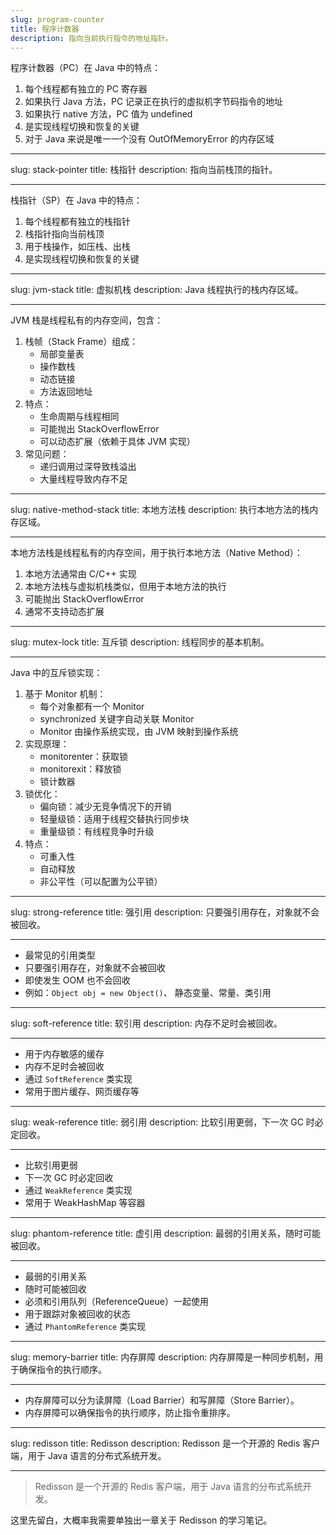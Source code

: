 ```yaml
---
slug: program-counter
title: 程序计数器
description: 指向当前执行指令的地址指针。
---
```


程序计数器（PC）在 Java 中的特点：

1. 每个线程都有独立的 PC 寄存器
2. 如果执行 Java 方法，PC 记录正在执行的虚拟机字节码指令的地址
3. 如果执行 native 方法，PC 值为 undefined
4. 是实现线程切换和恢复的关键
5. 对于 Java 来说是唯一一个没有 OutOfMemoryError 的内存区域

---

slug: stack-pointer
title: 栈指针
description: 指向当前栈顶的指针。

---

栈指针（SP）在 Java 中的特点：

1. 每个线程都有独立的栈指针
2. 栈指针指向当前栈顶
3. 用于栈操作，如压栈、出栈
4. 是实现线程切换和恢复的关键

---

slug: jvm-stack
title: 虚拟机栈
description: Java 线程执行的栈内存区域。

---

JVM 栈是线程私有的内存空间，包含：

1. 栈帧（Stack Frame）组成：
   - 局部变量表
   - 操作数栈
   - 动态链接
   - 方法返回地址
2. 特点：
   - 生命周期与线程相同
   - 可能抛出 StackOverflowError
   - 可以动态扩展（依赖于具体 JVM 实现）
3. 常见问题：
   - 递归调用过深导致栈溢出
   - 大量线程导致内存不足

---

slug: native-method-stack
title: 本地方法栈
description: 执行本地方法的栈内存区域。

---

本地方法栈是线程私有的内存空间，用于执行本地方法（Native Method）：

1. 本地方法通常由 C/C++ 实现
2. 本地方法栈与虚拟机栈类似，但用于本地方法的执行
3. 可能抛出 StackOverflowError
4. 通常不支持动态扩展

---

slug: mutex-lock
title: 互斥锁
description: 线程同步的基本机制。

---

Java 中的互斥锁实现：

1. 基于 Monitor 机制：
   - 每个对象都有一个 Monitor
   - synchronized 关键字自动关联 Monitor
   - Monitor 由操作系统实现，由 JVM 映射到操作系统
2. 实现原理：
   - monitorenter：获取锁
   - monitorexit：释放锁
   - 锁计数器
3. 锁优化：
   - 偏向锁：减少无竞争情况下的开销
   - 轻量级锁：适用于线程交替执行同步块
   - 重量级锁：有线程竞争时升级
4. 特点：
   - 可重入性
   - 自动释放
   - 非公平性（可以配置为公平锁）

---

slug: strong-reference
title: 强引用
description: 只要强引用存在，对象就不会被回收。

---

- 最常见的引用类型
- 只要强引用存在，对象就不会被回收
- 即使发生 OOM 也不会回收
- 例如：`Object obj = new Object()`、 静态变量、常量、类引用

---

slug: soft-reference
title: 软引用
description: 内存不足时会被回收。

---

- 用于内存敏感的缓存
- 内存不足时会被回收
- 通过 `SoftReference` 类实现
- 常用于图片缓存、网页缓存等

---

slug: weak-reference
title: 弱引用
description: 比软引用更弱，下一次 GC 时必定回收。

---

- 比软引用更弱
- 下一次 GC 时必定回收
- 通过 `WeakReference` 类实现
- 常用于 WeakHashMap 等容器

---

slug: phantom-reference
title: 虚引用
description: 最弱的引用关系，随时可能被回收。

---

- 最弱的引用关系
- 随时可能被回收
- 必须和引用队列（ReferenceQueue）一起使用
- 用于跟踪对象被回收的状态
- 通过 `PhantomReference` 类实现

---

slug: memory-barrier
title: 内存屏障
description: 内存屏障是一种同步机制，用于确保指令的执行顺序。

---

- 内存屏障可以分为读屏障（Load Barrier）和写屏障（Store Barrier）。
- 内存屏障可以确保指令的执行顺序，防止指令重排序。

---

slug: redisson
title: Redisson
description: Redisson 是一个开源的 Redis 客户端，用于 Java 语言的分布式系统开发。

---

> Redisson 是一个开源的 Redis 客户端，用于 Java 语言的分布式系统开发。

这里先留白，大概率我需要单独出一章关于 Redisson 的学习笔记。
